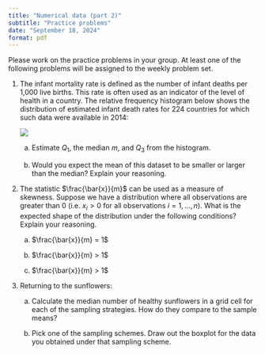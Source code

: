 ```yaml
---
title: "Numerical data (part 2)"
subtitle: "Practice problems"
date: "September 18, 2024"
format: pdf
---
```


Please work on the practice problems in your group. At least one of the following problems will be assigned to the weekly problem set.

1.  The infant mortality rate is defined as the number of infant deaths per 1,000 live births. This rate is often used as an indicator of the level of health in a country. The relative frequency histogram below shows the distribution of estimated infant death rates for 224 countries for which such data were available in 2014:

    ![](figs/04-infant-mortality.png)

    a.  Estimate $Q_{1}$, the median $m$, and $Q_{3}$ from the histogram.

    b.  Would you expect the mean of this dataset to be smaller or larger than the median? Explain your reasoning.

2.  The statistic $\frac{\bar{x}}{m}$ can be used as a measure of skewness. Suppose we have a distribution where all observations are greater than 0 (i.e. $x_{i} > 0$ for all observations $i = 1,\ldots, n$). What is the expected shape of the distribution under the following conditions? Explain your reasoning.

    a.  $\frac{\bar{x}}{m} = 1$

    b.  $\frac{\bar{x}}{m} > 1$

    c.  $\frac{\bar{x}}{m} > 1$

3.  Returning to the sunflowers:

    a.  Calculate the median number of healthy sunflowers in a grid cell for each of the sampling strategies. How do they compare to the sample means?

    b.  Pick one of the sampling schemes. Draw out the boxplot for the data you obtained under that sampling scheme.

